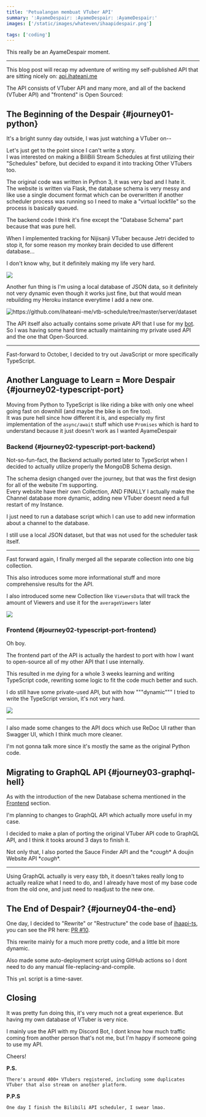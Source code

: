 ```yaml
---
title: 'Petualangan membuat VTuber API'
summary: ':AyameDespair: :AyameDespair: :AyameDespair:'
images: ['/static/images/whateven/ihaapidespair.png']

tags: ['coding']
---
```


This really be an <DEmote inline>AyameDespair</DEmote> moment.

<!--more-->

---

This blog post will recap my adventure of writing my self-published API that are sitting nicely on: [api.ihateani.me](https://api.ihateani.me)

The API consists of VTuber API and many more, and all of the backend (VTuber API) and "frontend" is Open Sourced:

<RepoCard username="ihateani-me" reponame="ihaapi-ts" />

<RepoCard username="ihateani-me" reponame="vtscheduler-ts" />

## The Beginning of the Despair {#journey01-python}

It's a bright sunny day outside, I was just watching a VTuber on--

Let's just get to the point since I can't write a story.<br />
I was interested on making a BiliBili Stream Schedules at first utilizing their "Schedules" before, but decided to expand it into tracking Other VTubers too.

The original code was written in Python 3, it was very bad and I hate it.<br />
The website is written via Flask, the database schema is very messy and like use a single document format which can be overwritten if another scheduler process was running so I need to make a "virtual lockfile" so the process is basically queued.

The backend code I think it's fine except the "Database Schema" part because that was pure hell.

When I implemented tracking for Nijisanji VTuber because Jetri decided to stop it, for some reason my monkey brain decided to use different database...

I don't know why, but it definitely making my life very hard.

<Image
  src="/static/images/whateven/01_mdbnijihell.png"
  caption="A database which consists of a single. document. why."
/>

Another fun thing is I'm using a local database of JSON data, so it definitely not very dynamic even though it works just fine, but that would mean rebuilding my Heroku instance everytime I add a new one.

<Image
  title="https://github.com/ihateani-me/vtb-schedule/tree/master/server/dataset"
  src="/static/images/whateven/02_vtbdataset.png"
  caption="yeah..."
/>

The API itself also actually contains some private API that I use for my <a href="/posts/naotimes" locale="en">bot</a>.<br />
So I was having some hard time actually maintaining my private used API and the one that Open-Sourced.

---

Fast-forward to October, I decided to try out JavaScript or more specifically TypeScript.<br />

## Another Language to Learn = More Despair {#journey02-typescript-port}

Moving from Python to TypeScript is like riding a bike with only one wheel going fast on downhill (and maybe the bike is on fire too).<br />
It was pure hell since how different it is, and especially my first implementation of the `async/await` stuff which use `Promises` which is hard to understand because it just doesn't work as I wanted <DEmote inline>AyameDespair</DEmote>

### Backend {#journey02-typescript-port-backend}

Not-so-fun-fact, the Backend actually ported later to TypeScript when I decided to actually utilize properly the MongoDB Schema design.

<GitHubCode
  user="ihateani-me"
  repo="vtscheduler-ts"
  filepath="src/models/youtube.ts"
  branch="d365d329a0d10fdef19ad8e626e252f2d97c6146"
  lineStart={3}
  lineEnd={18}
/>

The schema design changed over the journey, but that was the first design for all of the website I'm supporting.<br />
Every website have their own Collection, AND FINALLY I actually make the Channel database more dynamic, adding new VTuber doesnt need a full restart of my Instance.

I just need to run a database script which I can use to add new information about a channel to the database.

I still use a local JSON dataset, but that was not used for the scheduler task itself.

---

Fast forward again, I finally merged all the separate collection into one big collection.

<GitHubCode
  user="ihateani-me"
  repo="vtscheduler-ts"
  filepath="src/models/videos.ts"
  branch="35877e7d9254671867e823b60be26f936252b43e"
  lineStart={2}
  lineEnd={31}
/>

This also introduces some more informational stuff and more comprehensive results for the API.

I also introduced some new Collection like `ViewersData` that will track the amount of Viewers and use it for the `averageViewers` later

<Image
  src="/static/images/whateven/03_db_that_looks_clean_enough_lmao.png"
  caption="This looks much better and cleaner, and actually easy to filter"
/>

### Frontend {#journey02-typescript-port-frontend}

Oh boy.

The frontend part of the API is actually the hardest to port with how I want to open-source all of my other API that I use internally.

This resulted in me dying for a whole 3 weeks learning and writing TypeScript code, rewriting some logic to fit the code much better and such.

I do still have some private-used API, but with how """dynamic""" I tried to write the TypeScript version, it's not very hard.

<Image
  src="/static/images/whateven/04_ihaapiv251.png"
  caption="This is the view of Version 2.5.1, I'll try to find older version snapshot"
/>

---

I also made some changes to the API docs which use ReDoc UI rather than Swagger UI, which I think much more cleaner.

I'm not gonna talk more since it's mostly the same as the original Python code.

## Migrating to GraphQL API {#journey03-graphql-hell}

As with the introduction of the new Database schema mentioned in the [Frontend](#journey02-typescript-port-frontend) section.

I'm planning to changes to GraphQL API which actually more useful in my case.

I decided to make a plan of porting the original VTuber API code to GraphQL API, and I think it tooks around 3 days to finish it.

Not only that, I also ported the Sauce Finder API and the \*<i>cough</i>\* A doujin Website API \*<i>cough</i>\*.

---

Using GraphQL actually is very easy tbh, it doesn't takes really long to actually realize what I need to do, and I already have most of my base code from the old one, and just need to readjust to the new one.

## The End of Despair? {#journey04-the-end}

One day, I decided to "Rewrite" or "Restructure" the code base of [ihaapi-ts](https://github.com/ihateani-me/ihaapi-ts), you can see the PR here: [PR #10](https://github.com/ihateani-me/ihaapi-ts/pull/10).

This rewrite mainly for a much more pretty code, and a little bit more dynamic.

Also made some auto-deployment script using GitHub actions so I dont need to do any manual file-replacing-and-compile.

<GitHubCode
  user="ihateani-me"
  repo="ihaapi-ts"
  filepath=".github/workflows/ci.yml"
  lineStart={100}
/>

This `yml` script is a time-saver.

## Closing

It was pretty fun doing this, it's very much not a great experience. But having my own database of VTuber is very nice.

I mainly use the API with my Discord Bot, I dont know how much traffic coming from another person that's not me, but I'm happy if someone going to use my API.

Cheers!

**P.S.**<br />

```
There's around 400+ VTubers registered, including some duplicates VTuber that also stream on another platform.
```

**P.P.S**<br />

```
One day I finish the Bilibili API scheduler, I swear lmao.
```
